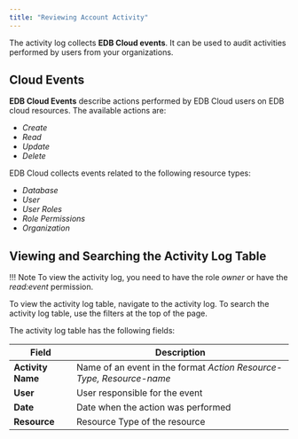 ```yaml
---
title: "Reviewing Account Activity"
---
```

The activity log collects **EDB Cloud events**. It can be used to audit activities performed by users from  your organizations.

## Cloud Events
**EDB Cloud Events** describe actions performed by EDB Cloud users on EDB cloud resources. The available actions are:
* _Create_
* _Read_
* _Update_
* _Delete_

EDB Cloud collects events related to the following resource types:
* _Database_
* _User_
* _User Roles_
* _Role Permissions_
* _Organization_

## Viewing and Searching the Activity Log Table

!!! Note
    To view the activity log, you need to have the role _owner_ or have the _read:event_ permission.

To view the activity log table, navigate to the activity log. To search the activity log table, use the filters at the top of the page.

The activity log table has the following fields:

| Field                | Description                                                                  |
| ---------------------| ---------------------------------------------------------------------------- |
| **Activity Name**    | Name of an event in the format _Action   Resource-Type, Resource-name_           |
| **User**             | User responsible for the event                                               |
| **Date**             | Date when the action was performed                                           |
| **Resource**         | Resource Type of the resource                                                |






